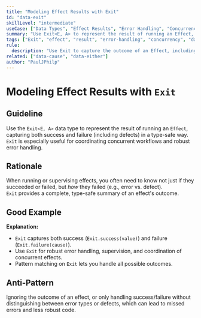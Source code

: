 ```yaml
---
title: "Modeling Effect Results with Exit"
id: "data-exit"
skillLevel: "intermediate"
useCase: ["Data Types", "Effect Results", "Error Handling", "Concurrency"]
summary: "Use Exit<E, A> to represent the result of running an Effect, capturing both success and failure (including defects) in a type-safe way."
tags: ["Exit", "effect", "result", "error-handling", "concurrency", "data-type"]
rule:
  description: "Use Exit to capture the outcome of an Effect, including success, failure, and defects, for robust error handling and coordination."
related: ["data-cause", "data-either"]
author: "PaulJPhilp"
---
```


# Modeling Effect Results with `Exit`

## Guideline

Use the `Exit<E, A>` data type to represent the result of running an `Effect`, capturing both success and failure (including defects) in a type-safe way.  
`Exit` is especially useful for coordinating concurrent workflows and robust error handling.

## Rationale

When running or supervising effects, you often need to know not just if they succeeded or failed, but *how* they failed (e.g., error vs. defect).  
`Exit` provides a complete, type-safe summary of an effect's outcome.

## Good Example

<Example path="./src/data-exit.ts" />

**Explanation:**  
- `Exit` captures both success (`Exit.success(value)`) and failure (`Exit.failure(cause)`).
- Use `Exit` for robust error handling, supervision, and coordination of concurrent effects.
- Pattern matching on `Exit` lets you handle all possible outcomes.

## Anti-Pattern

Ignoring the outcome of an effect, or only handling success/failure without distinguishing between error types or defects, which can lead to missed errors and less robust code.